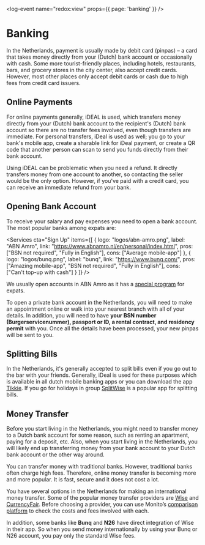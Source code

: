 
<log-event name="redox:view" props={{ page: 'banking' }} />

# Banking
In the Netherlands, payment is usually made by debit card (pinpas) – a card that takes money directly from your (Dutch) bank account or occasionally with cash. Some more tourist-friendly places, including hotels, restaurants, bars, and grocery stores in the city center, also accept credit cards. However, most other places only accept debit cards or cash due to high fees from credit card issuers.

## Online Payments
For online payments generally, iDEAL is used, which transfers money directly from your (Dutch) bank account to the recipient's (Dutch) bank account so there are no transfer fees involved, even though transfers are immediate. For personal transfers, iDeal is used as well; you go to your bank's mobile app, create a sharable link for iDeal payment, or create a QR code that another person can scan to send you funds directly from their bank account. 

<callout type="warning">
    Using iDEAL can be problematic when you need a refund. It directly transfers money from one account to another, so contacting the seller would be the only option. However, if you've paid with a credit card, you can receive an immediate refund from your bank.
</callout>

## Opening Bank Account
To receive your salary and pay expenses you need to open a bank account. The most popular banks among expats are:

<Services cta="Sign Up" items={[
    {
        logo: "logos/abn-amro.png",
        label: "ABN Amro",
        link: "https://www.abnamro.nl/en/personal/index.html",
        pros: ["BSN not required", "Fully in English"],
        cons: ["Average mobile-app"]
    },
    {
        logo: "logos/bunq.png",
        label: "bunq",
        link: "https://www.bunq.com/",
        pros: ["Amazing mobile-app", "BSN not required", "Fully in English"],
        cons: ["Can't top-up with cash"]
    }
]} />

We usually open accounts in ABN Amro as it has a [special program](https://www.abnamro.nl/en/personal/payments/open-an-account/make-appointment.html) for expats.

To open a private bank account in the Netherlands, you will need to make an appointment online or walk into your nearest branch with all of your details. In addition, you will need to have **your BSN number (Burgerservicenummer), passport or ID, a rental contract, and residency permit** with you. Once all the details have been processed, your new pinpas will be sent to you.

## Splitting Bills
In the Netherlands, it's generally accepted to split bills even if you go out to the bar with your friends. Generally, iDeal is used for these purposes which is available in all dutch mobile banking apps or you can download the app [Tikkie](https://www.tikkie.me/). If you go for holidays in group [SplitWise](https://www.splitwise.com/) is a popular app for splitting bills.

<youtube id="ghosTeOGYQI" />

## Money Transfer
Before you start living in the Netherlands, you might need to transfer money to a Dutch bank account for some reason, such as renting an apartment, paying for a deposit, etc. Also, when you start living in the Netherlands, you will likely end up transferring money from your bank account to your Dutch bank account or the other way around.

You can transfer money with traditional banks. However, traditional banks often charge high fees. Therefore, online money transfer is becoming more and more popular. It is fast, secure and it does not cost a lot.

You have several options in the Netherlands for making an international money transfer. Some of the popular money transfer providers are [Wise](https://wise.com/) and [CurrencyFair](https://www.currencyfair.com/expatica-10). Before choosing a provider, you can use Monito’s [comparison platform](https://www.monito.com/) to check the costs and fees involved with each.

In addition, some banks like **Bunq** and **N26** have direct integration of Wise in their app. So when you send money internationally by using your Bunq or N26 account, you pay only the standard Wise fees. 